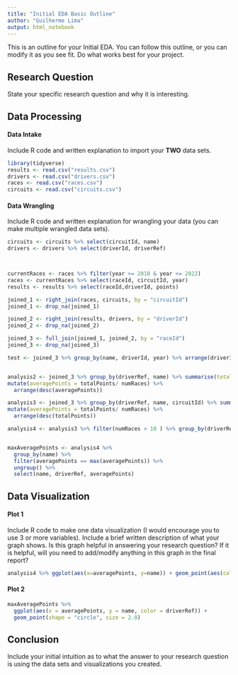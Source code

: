 ```yaml
---
title: "Initial EDA Basic Outline"
author: "Guilherme Lima"
output: html_notebook
---
```


This is an outline for your Initial EDA. You can follow this outline, or you can modify it as you see fit. Do what works best for your project. 

## Research Question 

State your specific research question and why it is interesting. 



## Data Processing 

#### Data Intake 

Include R code and written explanation to import your **TWO** data sets.
```r
library(tidyverse)
results <- read.csv("results.csv")
drivers <- read.csv("drivers.csv")
races <- read.csv("races.csv")
circuits <- read.csv("circuits.csv")
```




#### Data Wrangling 

Include R code and written explanation for wrangling your data (you can make multiple wrangled data sets). 
```r
circuits <- circuits %>% select(circuitId, name)
drivers <- drivers %>% select(driverId, driverRef)  



currentRaces <- races %>% filter(year >= 2010 & year <= 2022)
races <- currentRaces %>% select(raceId, circuitId, year)
results <- results %>% select(raceId,driverId, points)
```

```r
joined_1 <- right_join(races, circuits, by = "circuitId")
joined_1 <- drop_na(joined_1)

joined_2 <- right_join(results, drivers, by = "driverId")
joined_2 <- drop_na(joined_2)

joined_3 <- full_join(joined_1, joined_2, by = "raceId")
joined_3 <- drop_na(joined_3)
```



```r
test <- joined_3 %>% group_by(name, driverId, year) %>% arrange(driverId, circuitId)


analysis2 <- joined_3 %>% group_by(driverRef, name) %>% summarise(totalPoints = sum(points), numRaces = n()) %>%
mutate(averagePoints = totalPoints/ numRaces) %>%
  arrange(desc(averagePoints))

analysis3 <- joined_3 %>% group_by(driverRef, name, circuitId) %>% summarise(totalPoints = sum(points), numRaces = n()) %>%
mutate(averagePoints = totalPoints/ numRaces) %>%
  arrange(desc(totalPoints))

analysis4 <- analysis3 %>% filter(numRaces > 10 ) %>% group_by(driverRef) %>% arrange(driverRef, desc(averagePoints)) 


maxAveragePoints <- analysis4 %>%
  group_by(name) %>%
  filter(averagePoints == max(averagePoints)) %>%
  ungroup() %>%
  select(name, driverRef, averagePoints)
```



## Data Visualization

#### Plot 1

Include R code to make one data visualization (I would encourage you to use 3 or more variables). Include a brief written description of what your graph shows. Is this graph helpful in answering your research question? If it is helpful, will you need to add/modify anything in this graph in the final report? 

```r
analysis4 %>% ggplot(aes(x=averagePoints, y=name)) + geom_point(aes(color=driverRef))

```


#### Plot 2

```r
maxAveragePoints %>%
  ggplot(aes(x = averagePoints, y = name, color = driverRef)) +
  geom_point(shape = "circle", size = 2.0) 
```


## Conclusion

Include your initial intuition as to what the answer to your research question is using the data sets and visualizations you created. 